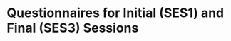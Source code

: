 # Questionnaires for Initial (SES1) and Final (SES3) Sessions {#app-pre-post-tasks}
<!-- 
Pre-Test session (SES1) is conducted at the beginning of the semester,
and the Post-Test session (SES3) is conducted at the end of the
semester.

## Pre-Task Questionnaire (for SES1 and SES3) {#app-pre-task-qsn}

The following items are adapted from [@collins2016assessing].

1.  How much do you know about this topic?\
    *(1) nothing \| I know a lot (5)*

2.  How interested are you to learn more about this topic?\
    *(1) not at all \| very much (5)*

3.  How difficult do you think it will be to search for information
    about this topic?\
    *(1) very easy \| very difficult (5)*

The following items are adapted from [@crescenzi2020adaptation].

*Indicate your agreement with the following statements.*

*(1) Strongly Disagree \| Neutral \| Strongly Agree (5)*

4.  I am interested to learn more about the topic of this task.

5.  I know a lot about this topic.

6.  I can write a good summary now without needing to look for
    information.

7.  It will be difficult to determine when I have enough information to
    write my summary.

8.  I think this will be a difficult task.

9.  I am confident I know (or can find) adequate information to write a
    good summary.

## Post-Task Questionnaire (for SES1 and SES3) {#app-post-task-qsn}

The following items are adapted from [@collins2016assessing].

*Indicate your agreement with the following statements.*

*(1) Not at all \| Unlikely \| Somewhat \| Likely \| Very Likely (5)*

*Search for information exploration:*

1.  I was cognitively engaged in search task.

2.  I made an effort at performing the search task.

3.  The time for search was spent productively on meaningful tasks.

4.  I was able to explore relationships among multiple concepts.

5.  I was able to expand the scope of my knowledge about the topic.

6.  I feel that I was able to put together pieces of information into
    one big concept.

*Learner interest and motivation:*

7.  I feel that I have full understanding of the topic of this task

8.  I became more interested in this topic.

9.  I would like to find more information about this topic

10. I would like to share what I learned with my people I know.

11. I feel that I learned useful information as a result of this search.

12. I was able to develop new ideas or perspectives.

*Perceived learning and search success:*

*On a scale of 0 - 100*

13. How would you grade your learning outcome?

14. How would you grade your search outcome?

 \
The following items are adapted from [@crescenzi2020adaptation].

*Indicate your agreement with the following statements.*

*(1) Strongly Disagree \| Neutral \| Strongly Agree (5)*

15. Overall, it was difficult to search for information to make the
    summary.

16. It was difficult to determine search terms to use to find relevant
    information.

17. It was difficult to decide whether to continue inspecting the search
    results or to search again.

18. It was difficult to choose which search results to view.

19. It was difficult to determine when to stop looking for information.

20. I would have preferred to think longer about my summary.

21. If I had more time, I would have considered more information.

22. I felt anxious while completing this task.

23. I did not have enough time.

24. It was difficult to decide which sources to select.

25. I felt hurried or rushed during this task.

26. I had adequate information to make a good summary.

27. I felt I had enough information.

28. My understanding of the topic was no longer changing.

29. I collected enough information to make a summary.

30. I was no longer learning about the topic.

31. I felt I had adequate information to make a summary.

32. I was focused on getting information about one thing.

33. I felt continuing the search was a waste of time, as the same
    information was showing up.

34. I had a list of certain things I was interested in.

35. I stopped searching because I was not finding new information.

36. I stopped searching when I had an option that satisfied the things
    that were important to me.

37. I only considered looking for the piece of information most
    important to me.

38. I kept finding the same information in every search.

39. My view of the topic was no longer changing.

40. I was most concerned about finding information on one specific
    aspect.

## Preference for CTA vs Silent Condition {#app-cta-v-silent}

1.  You were asked to talk-aloud for one task, and work in silence for
    the other. Which one was better?

    -   Talk aloud much was a lot better

    -   Talk aloud was slightly better

    -   I did not feel any difference

    -   Working in silence was slightly better

    -   Working in silence was a lot better

2.  Why?

## Semi-structured Interview Questions (at the end of SES3) {#app-post-task-interview}

1.  What role did searching the web for information play in the course
    you just completed?

2.  How about other courses?

3.  How do you take notes, and manage your notes? PROBE: Do you have
    some strategies to organise information?

4.  Over the course of the semester, do you think your information
    search behaviour and strategies changed? Or remained the same?

5.  I understand that Firefox may not be your usual browser. How was
    your experience of using Firefox and YASBIL to complete the
    assignments?

6.  Did you feel restricted while using Firefox?

7.  Did you ever need to switch back to your old browser while
    completing the assignments?

8.  How did you feel about using YASBIL to record your browsing
    activity?

9.  Did you feel ever "under surveillance" while using YASBIL?

10. If you were asked to redesign the way students interact with Google
    or any other Search Engine, what would you do? (PROBE: think about
    the tasks you had to do for your course, or in your daily life, or
    perhaps this study; redesign to better support student education)

11. Imagine a scenario where search engines can measure how much
    information students already know about a certain topic. Do you
    think it will be useful or desirable?

12. (if yes to previous question): What are some ways by which a search
    engine could possibly assess a student's existing knowledge? -->
